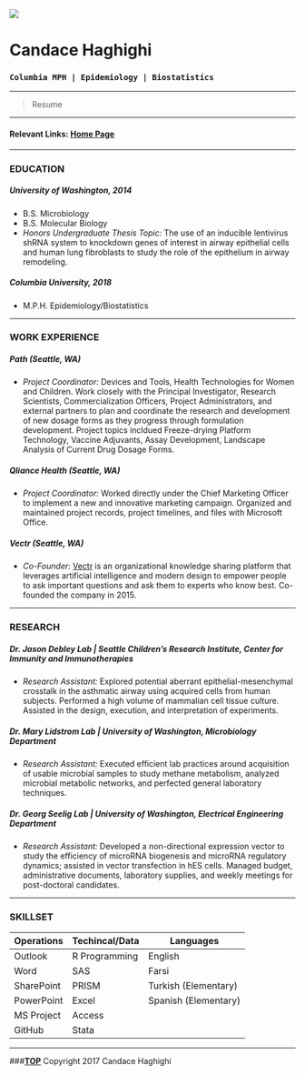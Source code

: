 <br>
<br>
  
![](http://www.columbia.edu/~sw2206/cu_mailman_logo.png) 
  
# **Candace Haghighi**
### `Columbia MPH | Epidemiology | Biostatistics`

***

> Resume

***

#### Relevant Links:  [Home Page](https://candacehaghighi.github.io)

***

### EDUCATION
##### **University of Washington, 2014**
+ B.S. Microbiology 
+ B.S. Molecular Biology
+ *Honors Undergraduate Thesis Topic:* The use of an inducible lentivirus shRNA system to knockdown genes of interest in airway epithelial cells and human lung fibroblasts to study the role of the epithelium in airway remodeling. 	

##### **Columbia University, 2018**
+ M.P.H. Epidemiology/Biostatistics 

***

### WORK EXPERIENCE
##### **Path (Seattle, WA)**
+ *Project Coordinator:* Devices and Tools, Health Technologies for Women and Children. Work closely with the Principal Investigator, Research Scientists, Commercialization Officers, Project Administrators, and external partners to plan and coordinate the research and development of new dosage forms as they progress through formulation development. Project topics incldued Freeze-drying Platform Technology, Vaccine Adjuvants, Assay Development, Landscape Analysis of Current Drug Dosage Forms.

##### **Qliance Health (Seattle, WA)**
+ *Project Coordinator:* Worked directly under the Chief Marketing Officer to implement a new and innovative marketing campaign. Organized and maintained project records, project timelines, and files with Microsoft Office.

##### **Vectr (Seattle, WA)**
+ *Co-Founder:* [Vectr](www.vectrapp.com) is an organizational knowledge sharing platform that leverages artificial intelligence and modern design to empower people to ask important questions and ask them to experts who know best. Co-founded the company in 2015.

***

### RESEARCH
##### **Dr. Jason Debley Lab | Seattle Children’s Research Institute, Center for Immunity and Immunotherapies**
+ *Research Assistant:* Explored potential aberrant epithelial-mesenchymal crosstalk in the asthmatic airway using acquired cells from human subjects. Performed a high volume of mammalian cell tissue culture. Assisted in the design, execution, and interpretation of experiments.

##### **Dr. Mary Lidstrom Lab | University of Washington, Microbiology Department**
+ *Research Assistant:* Executed efficient lab practices around acquisition of usable microbial samples to study methane metabolism, analyzed microbial metabolic networks, and perfected general laboratory techniques.

##### **Dr. Georg Seelig Lab | University of Washington, Electrical Engineering Department**
+ *Research Assistant:* Developed a non-directional expression vector to study the efficiency of microRNA biogenesis and microRNA regulatory dynamics; assisted in vector transfection in hES cells. Managed budget, administrative documents, laboratory supplies, and weekly meetings for post-doctoral candidates.

***

### SKILLSET
Operations | Techincal/Data | Languages
------------- | ------------- | -------------
Outlook | R Programming | English
Word | SAS | Farsi
SharePoint | PRISM | Turkish (Elementary)
PowerPoint | Excel | Spanish (Elementary)
MS Project | Access |
GitHub | Stata | 


***

###**[TOP](#)**
Copyright 2017 Candace Haghighi

<br>
<br>
